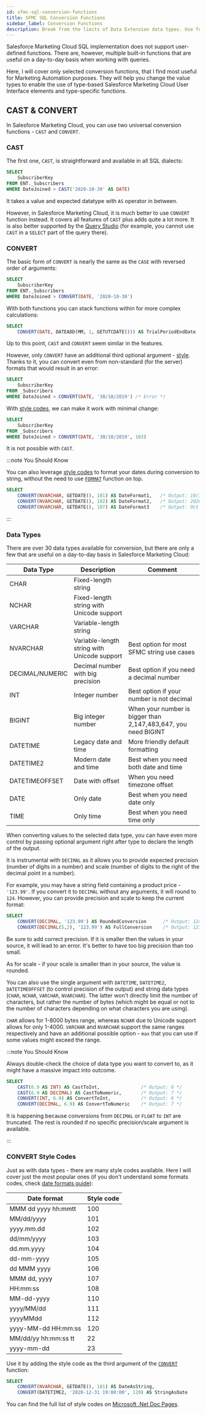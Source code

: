 ```yaml
---
id: sfmc-sql-conversion-functions
title: SFMC SQL Conversion Functions
sidebar_label: Conversion Functions
description: Break from the limits of Data Extension data types. Use full power of SQL to control your values.
---
```



<LeadText content='Break from the limits of source data types. Use the full power of SQL to transform your values.' />

Salesforce Marketing Cloud SQL implementation does not support user-defined functions. There are, however, multiple built-in functions that are useful on a day-to-day basis when working with queries.

Here, I will cover only selected conversion functions, that I find most useful for Marketing Automation purposes. They will help you change the value types to enable the use of type-based Salesforce Marketing Cloud User Interface elements and type-specific functions.

## CAST & CONVERT

In Salesforce Marketing Cloud, you can use two universal conversion functions - `CAST` and `CONVERT`.

### CAST

The first one, `CAST`, is straightforward and available in all SQL dialects:

```sql {4} title="Find all subscribers that joined after the given date"
SELECT
    SubscriberKey
FROM ENT._Subscribers
WHERE DateJoined > CAST('2020-10-30' AS DATE)
```

It takes a value and expected datatype with `AS` operator in between.

However, in Salesforce Marketing Cloud, it is much better to use `CONVERT` function instead. It covers all features of `CAST` plus adds quite a lot more. It is also better supported by the [Query Studio](./sfmc-sql-basics#query-studio) (for example, you cannot use `CAST` in a `SELECT` part of the query there).

### CONVERT

The basic form of `CONVERT` is nearly the same as the `CASE` with reversed order of arguments:

```sql {4} title="Find all subscribers that joined after the given date"
SELECT
    SubscriberKey
FROM ENT._Subscribers
WHERE DateJoined > CONVERT(DATE, '2020-10-30')
```

With both functions you can stack functions within for more complex calculations:

```sql {2} title="Calculate the end of the trial period and output date only"
SELECT
    CONVERT(DATE, DATEADD(MM, 1, GETUTCDATE())) AS TrialPeriodEndDate
```

Up to this point, `CAST` and `CONVERT` seem similar in the features.

However, only `CONVERT` have an additional third optional argument - [style](#convert-style-codes). Thanks to it, you can convert even from non-standard (for the server) formats that would result in an error:

```sql {4} title="Converting dd/MM/yyyy format throws 'Could not convert date and/or time from string data type'"
SELECT
    SubscriberKey
FROM _Subscribers
WHERE DateJoined > CONVERT(DATE, '30/10/2019') /* Error */
```

With [style codes](#convert-style-codes), we can make it work with minimal change:

```sql {4} title="Converting dd/MM/yyyy format with appropriate style code"
SELECT
    SubscriberKey
FROM _Subscribers
WHERE DateJoined > CONVERT(DATE, '30/10/2019', 103)
```

It is not possible with `CAST`.

:::note You Should Know

You can also leverage [style codes](#convert-style-codes) to format your dates during conversion to string, without the need to use [`FORMAT`](./sfmc-sql-date-functions.mdx#format-with-dates) function on top.

```sql
SELECT
    CONVERT(NVARCHAR, GETDATE(), 101) AS DateFormat1,   /* Output: 10/30/2020 */
    CONVERT(NVARCHAR, GETDATE(), 102) AS DateFormat2,   /* Output: 2020.10.30 */
    CONVERT(NVARCHAR, GETDATE(), 107) AS DateFormat3    /* Output: Oct 30, 2020 */
```

:::

### Data Types

There are over 30 data types available for conversion, but there are only a few that are useful on a day-to-day basis in Salesforce Marketing Cloud:

| Data Type | Description | Comment |
| -- | -- | -- |
| CHAR | Fixed-length string | |
| NCHAR | Fixed-length string with Unicode support | |
| VARCHAR | Variable-length string | |
| NVARCHAR | Variable-length string with Unicode support | Best option for most SFMC string use cases |
| DECIMAL/NUMERIC | Decimal number with big precision | Best option if you need a decimal number |
| INT | Integer number | Best option if your number is not decimal |
| BIGINT | Big integer number | When your number is bigger than 2,147,483,647, you need BIGINT |
| DATETIME | Legacy date and time | More friendly default formatting |
| DATETIME2 | Modern date and time | Best when you need both date and time |
| DATETIMEOFFSET | Date with offset | When you need timezone offset |
| DATE | Only date | Best when you need date only |
| TIME | Only time | Best when you need time only |

When converting values to the selected data type, you can have even more control by passing optional argument right after type to declare the length of the output.

It is instrumental with `DECIMAL` as it allows you to provide expected precision (number of digits in a number) and scale (number of digits to the right of the decimal point in a number).

For example, you may have a string field containing a product price - `'123.99'`. If you convert it to `DECIMAL` without any arguments, it will round to `124`. However, you can provide precision and scale to keep the current format:

```sql {2-3}
SELECT
    CONVERT(DECIMAL, '123.99') AS RoundedConversion      /* Output: 124 */
    CONVERT(DECIMAL(5,2), '123.99') AS FullConversion    /* Output: 123.99 */
```

Be sure to add correct precision. If it is smaller then the values in your source, it will lead to an error. It's better to have too big precision than too small.

As for scale - if your scale is smaller than in your source, the value is rounded.

You can also use the single argument with `DATETIME`, `DATETIME2`, `DATETIMEOFFSET` (to control precision of the output) and string data types (`CHAR`, `NCHAR`, `VARCHAR`, `NVARCHAR`). The latter won't directly limit the number of characters, but rather the number of bytes (which might be equal or not to the number of characters depending on what characters you are using).

`CHAR` allows for 1-8000 bytes range, whereas `NCHAR` due to Unicode support allows for only 1-4000. `VARCHAR` and `NVARCHAR` support the same ranges respectively and have an additional possible option - `max` that you can use if some values might exceed the range.

:::note You Should Know

Always double-check the choice of data type you want to convert to, as it might have a massive impact into outcome.

```sql title="Different outcomes depending on the output data type"
SELECT
    CAST(6.9 AS INT) AS CastToInt,               /* Output: 6 */
    CAST(6.9 AS DECIMAL) AS CastToNumeric,       /* Output: 7 */
    CONVERT(INT, 6.9) AS ConvertToInt,           /* Output: 6 */
    CONVERT(DECIMAL, 6.9) AS ConvertToNumeric    /* Output: 7 */
```

It is happening because conversions from `DECIMAL` or `FLOAT` to `INT` are truncated. The rest is rounded if no specific precision/scale argument is available.

:::

### CONVERT Style Codes

Just as with data types - there are many style codes available. Here I will cover just the most popular ones (if you don't understand some formats codes, check [date formats guide](./sfmc-sql-date-functions.mdx#custom-date-formats)):

| Date format | Style code |
| -- | -- |
| MMM dd yyyy hh:mmtt | 100 |
| MM/dd/yyyy | 101 |
| yyyy.mm.dd | 102 |
| dd/mm/yyyy | 103 |
| dd.mm.yyyy | 104 |
| dd-mm-yyyy | 105 |
| dd MMM yyyy | 106 |
| MMM dd, yyyy | 107 |
| HH:mm:ss | 108 |
| MM-dd-yyyy | 110 |
| yyyy/MM/dd | 111 |
| yyyyMMdd | 112 |
| yyyy-MM-dd HH:mm:ss | 120 |
| MM/dd/yy hh:mm:ss tt | 22 |
| yyyy-mm-dd| 23 |

Use it by adding the style code as the third argument of the [`CONVERT`](#convert) function:

```sql {2-3}
SELECT
    CONVERT(NVARCHAR, GETDATE(), 101) AS DateAsString,
    CONVERT(DATETIME2, '2020-12-31 19:00:00', 120) AS StringAsDate
```

You can find the full list of style codes on [Microsoft .Net Doc Pages](https://docs.microsoft.com/en-us/sql/t-sql/functions/cast-and-convert-transact-sql?view=sql-server-ver15#date-and-time-styles).


